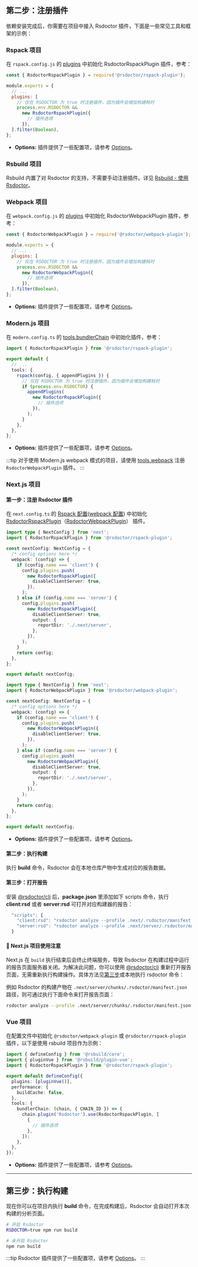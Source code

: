 ## 第二步：注册插件

依赖安装完成后，你需要在项目中接入 Rsdoctor 插件，下面是一些常见工具和框架的示例：

### Rspack 项目

在 `rspack.config.js` 的 [plugins](https://www.rspack.rs/config/plugins.html#plugins) 中初始化 RsdoctorRspackPlugin 插件，参考：

```js title="rspack.config.js"
const { RsdoctorRspackPlugin } = require('@rsdoctor/rspack-plugin');

module.exports = {
  // ...
  plugins: [
    // 仅在 RSDOCTOR 为 true 时注册插件，因为插件会增加构建耗时
    process.env.RSDOCTOR &&
      new RsdoctorRspackPlugin({
        // 插件选项
      }),
  ].filter(Boolean),
};
```

- **Options:** 插件提供了一些配置项，请参考 [Options](../../config/options/options)。

### Rsbuild 项目

Rsbuild 内置了对 Rsdoctor 的支持，不需要手动注册插件。详见 [Rsbuild - 使用 Rsdoctor](https://rsbuild.rs/zh/guide/debug/rsdoctor)。

### Webpack 项目

在 `webpack.config.js` 的 [plugins](https://webpack.js.org/configuration/plugins/#plugins) 中初始化 RsdoctorWebpackPlugin 插件，参考：

```js title="webpack.config.js"
const { RsdoctorWebpackPlugin } = require('@rsdoctor/webpack-plugin');

module.exports = {
  // ...
  plugins: [
    // 仅在 RSDOCTOR 为 true 时注册插件，因为插件会增加构建耗时
    process.env.RSDOCTOR &&
      new RsdoctorWebpackPlugin({
        // 插件选项
      }),
  ].filter(Boolean),
};
```

- **Options:** 插件提供了一些配置项，请参考 [Options](../../config/options/options)。

### Modern.js 项目

在 `modern.config.ts` 的 [tools.bundlerChain](https://modernjs.dev/configure/app/tools/rspack) 中初始化插件，参考：

```ts title="modern.config.ts"
import { RsdoctorRspackPlugin } from '@rsdoctor/rspack-plugin';

export default {
  // ...
  tools: {
    rspack(config, { appendPlugins }) {
      // 仅在 RSDOCTOR 为 true 时注册插件，因为插件会增加构建耗时
      if (process.env.RSDOCTOR) {
        appendPlugins(
          new RsdoctorRspackPlugin({
            // 插件选项
          }),
        );
      }
    },
  },
};
```

- **Options:** 插件提供了一些配置项，请参考 [Options](../../config/options/options)。

:::tip
对于使用 Modern.js webpack 模式的项目，请使用 [tools.webpack](https://modernjs.dev/configure/app/tools/webpack) 注册 `RsdoctorWebpackPlugin` 插件。
:::

### Next.js 项目

#### 第一步：注册 Rsdoctor 插件

在 `next.config.ts` 的 [Rspack 配置](https://rspack.rs/guide/tech/next)([webpack 配置](https://nextjs.org/docs/pages/api-reference/config/next-config-js/webpack)) 中初始化 [RsdoctorRspackPlugin](#rspack-%E9%A1%B9%E7%9B%AE)（[RsdoctorWebpackPlugin](#webpack-%E9%A1%B9%E7%9B%AE)） 插件。


<Tabs>
<Tab label="Rspack">

```ts title="next.config.ts"
import type { NextConfig } from 'next';
import { RsdoctorRspackPlugin } from '@rsdoctor/rspack-plugin';

const nextConfig: NextConfig = {
  /* config options here */
  webpack: (config) => {
    if (config.name === 'client') {
      config.plugins.push(
        new RsdoctorRspackPlugin({
          disableClientServer: true,
        }),
      );
    } else if (config.name === 'server') {
      config.plugins.push(
        new RsdoctorRspackPlugin({
          disableClientServer: true,
          output: {
            reportDir: './.next/server',
          },
        }),
      );
    }
    return config;
  },
};

export default nextConfig;
```

</Tab>

<Tab label="webpack">

```ts title="next.config.ts"
import type { NextConfig } from 'next';
import { RsdoctorWebpackPlugin } from '@rsdoctor/webpack-plugin';

const nextConfig: NextConfig = {
  /* config options here */
  webpack: (config) => {
    if (config.name === 'client') {
      config.plugins.push(
        new RsdoctorWebpackPlugin({
          disableClientServer: true,
        }),
      );
    } else if (config.name === 'server') {
      config.plugins.push(
        new RsdoctorWebpackPlugin({
          disableClientServer: true,
          output: {
            reportDir: './.next/server',
          },
        }),
      );
    }
    return config;
  },
};

export default nextConfig;
```

</Tab>
</Tabs>

- **Options:** 插件提供了一些配置项，请参考 [Options](../../config/options/options)。

#### 第二步：执行构建

执行 **build** 命令，Rsdoctor 会在本地仓库产物中生成对应的报告数据。


<PackageManagerTabs command="run build" />

#### 第三步：打开报告

安装 [@rsdoctor/cli](/guide/start/cli) 后，**package.json** 里添加如下 scripts 命令，执行 **client:rsd** 或者 **server:rsd** 可打开对应构建器的报告：

<PackageManagerTabs command="add @rsdoctor/cli -D" />

```ts
  "scripts": {
    "client:rsd": "rsdoctor analyze --profile .next/.rsdoctor/manifest.json", // Rsdoctor's client report path
    "server:rsd": "rsdoctor analyze --profile .next/server/.rsdoctor/manifest.json" // Rsdoctor's server report path
  }
```

#### 📢 Next.js 项目使用注意

Next.js 在 `build` 执行结束后会终止终端服务，导致 Rsdoctor 在构建过程中运行的报告页面服务器关闭。为解决此问题，你可以使用 [@rsdoctor/cli](/guide/start/cli) 重新打开报告页面，无需重新执行构建操作。具体方法见[第三步](#%E7%AC%AC%E4%B8%89%E6%AD%A5%E6%89%93%E5%BC%80%E6%8A%A5%E5%91%8A)或本地执行 rsdoctor 命令：

例如 Rsdoctor 的构建产物在 `.next/server/chunks/.rsdoctor/manifest.json` 路径，则可通过执行下面命令来打开报告页面：

```bash
rsdoctor analyze --profile .next/server/chunks/.rsdoctor/manifest.json

```

### Vue 项目

在配置文件中初始化 `@rsdoctor/webpack-plugin` 或 `@rsdoctor/rspack-plugin` 插件，以下是使用 rsbuild 项目作为示例：

```ts title="rsbuild.config.ts"
import { defineConfig } from '@rsbuild/core';
import { pluginVue } from '@rsbuild/plugin-vue';
import { RsdoctorRspackPlugin } from '@rsdoctor/rspack-plugin';

export default defineConfig({
  plugins: [pluginVue()],
  performance: {
    buildCache: false,
  },
  tools: {
    bundlerChain: (chain, { CHAIN_ID }) => {
      chain.plugin('Rsdoctor').use(RsdoctorRspackPlugin, [
        {
          // 插件选项
        },
      ]);
    },
  },
});
```

- **Options:** 插件提供了一些配置项，请参考 [Options](../../config/options/options)。

---

## 第三步：执行构建

现在你可以在项目内执行 **build** 命令，在完成构建后，Rsdoctor 会自动打开本次构建的分析页面。

```bash
# 开启 Rsdoctor
RSDOCTOR=true npm run build

# 未开启 Rsdoctor
npm run build
```

:::tip
Rsdoctor 插件提供了一些配置项，请参考 [Options](../../config/options/options)。
:::
